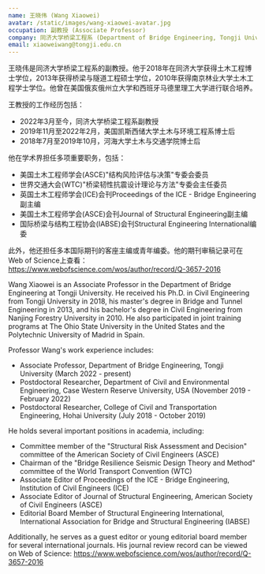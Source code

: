 ```yaml
---
name: 王晓伟 (Wang Xiaowei)
avatar: /static/images/wang-xiaowei-avatar.jpg
occupation: 副教授 (Associate Professor)
company: 同济大学桥梁工程系 (Department of Bridge Engineering, Tongji University)
email: xiaoweiwang@tongji.edu.cn
---
```


王晓伟是同济大学桥梁工程系的副教授。他于2018年在同济大学获得土木工程博士学位，2013年获得桥梁与隧道工程硕士学位，2010年获得南京林业大学土木工程学士学位。他曾在美国俄亥俄州立大学和西班牙马德里理工大学进行联合培养。

王教授的工作经历包括：
- 2022年3月至今，同济大学桥梁工程系副教授
- 2019年11月至2022年2月，美国凯斯西储大学土木与环境工程系博士后
- 2018年7月至2019年10月，河海大学土木与交通学院博士后

他在学术界担任多项重要职务，包括：
- 美国土木工程师学会(ASCE)"结构风险评估与决策"专委会委员
- 世界交通大会(WTC)"桥梁韧性抗震设计理论与方法"专委会主任委员
- 英国土木工程师学会(ICE)会刊Proceedings of the ICE - Bridge Engineering副主编
- 美国土木工程师学会(ASCE)会刊Journal of Structural Engineering副主编
- 国际桥梁与结构工程协会(IABSE)会刊Structural Engineering International编委

此外，他还担任多本国际期刊的客座主编或青年编委。他的期刊审稿记录可在Web of Science上查看：https://www.webofscience.com/wos/author/record/Q-3657-2016

Wang Xiaowei is an Associate Professor in the Department of Bridge Engineering at Tongji University. He received his Ph.D. in Civil Engineering from Tongji University in 2018, his master's degree in Bridge and Tunnel Engineering in 2013, and his bachelor's degree in Civil Engineering from Nanjing Forestry University in 2010. He also participated in joint training programs at The Ohio State University in the United States and the Polytechnic University of Madrid in Spain.

Professor Wang's work experience includes:
- Associate Professor, Department of Bridge Engineering, Tongji University (March 2022 - present)
- Postdoctoral Researcher, Department of Civil and Environmental Engineering, Case Western Reserve University, USA (November 2019 - February 2022)
- Postdoctoral Researcher, College of Civil and Transportation Engineering, Hohai University (July 2018 - October 2019)

He holds several important positions in academia, including:
- Committee member of the "Structural Risk Assessment and Decision" committee of the American Society of Civil Engineers (ASCE)
- Chairman of the "Bridge Resilience Seismic Design Theory and Method" committee of the World Transport Convention (WTC)
- Associate Editor of Proceedings of the ICE - Bridge Engineering, Institution of Civil Engineers (ICE)
- Associate Editor of Journal of Structural Engineering, American Society of Civil Engineers (ASCE)
- Editorial Board Member of Structural Engineering International, International Association for Bridge and Structural Engineering (IABSE)

Additionally, he serves as a guest editor or young editorial board member for several international journals. His journal review record can be viewed on Web of Science: https://www.webofscience.com/wos/author/record/Q-3657-2016
